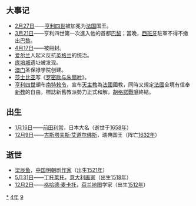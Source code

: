 {{yearTOC|1594|明'''[[万历|万历]]二十二年'''；越南莫朝'''[[乾统_(莫敬恭)|乾统]]二年'''，后黎朝'''[[光興_(越南)|光興]]十七年'''；日本'''[[文禄|文禄]]三年'''}}
== 大事记 ==
* [[2月27日|2月27日]]——[[亨利四世_(法兰西)|亨利四世]]被加冕为[[法国|法国]]国王。
* [[3月21日|3月21日]]——亨利四世第一次進入他的首都[[巴黎|巴黎]]；當晚，[[西班牙|西班牙]]駐軍不得不撤出[[巴黎|巴黎]]。
* [[4月17日|4月17日]]——{{link-en|波蘭的雅辛特|Hyacinth of Poland}}被冊封。
* [[爱尔兰|爱尔兰]]人起义反抗[[英格兰|英格兰]]的统治。
* [[庞培城|庞培城]]遗址被发现。
* [[澳門|澳门]]圣保禄学院创建。
* [[威廉·莎士比亚|莎士比亚]]写《[[羅密歐與茱麗葉|罗密欧与朱丽叶]]》。
* [[亨利四世_(法兰西)|亨利四世]]頒布[[南特敕令|南特敕令]]，宣布[[天主教|天主教]]為[[法國|法國]]國教，同時又規定[[法國|法國]]全境有信奉[[新教|新教]]的自由，標誌新舊教派勢力正式和解，[[胡格諾戰爭|胡格諾戰爭]]終結。

== 出生 ==
* [[1月16日|1月16日]]——[[前田利常|前田利常]]，日本大名（逝世于[[1658年|1658年]]）
* [[12月9日|12月9日]]——[[古斯塔夫斯·艾道尔佛斯|古斯塔夫斯·艾道尔佛斯]]，瑞典国王（阵亡[[1632年|1632年]]）

== 逝世 ==
{{Wikisource year mention}}
* [[梁辰鱼|梁辰鱼]]，[[中国|中国]][[明朝|明朝]]剧[[作家|作家]]（出生[[1521年|1521年]]）
* [[5月31日|5月31日]]——[[丁托莱托|丁托莱托]]，[[意大利|意大利]][[画家|画家]]（出生[[1518年|1518年]]）
* [[12月2日|12月2日]]——[[杰拉杜斯·麦卡托|格哈德·麦卡托]]，[[荷兰|荷兰]][[地图|地图]]学家（出生[[1512年|1512年]]）

[[Category:1594年|*]]
[[Category:1590年代|4年]]
[[Category:16世纪各年|9]]